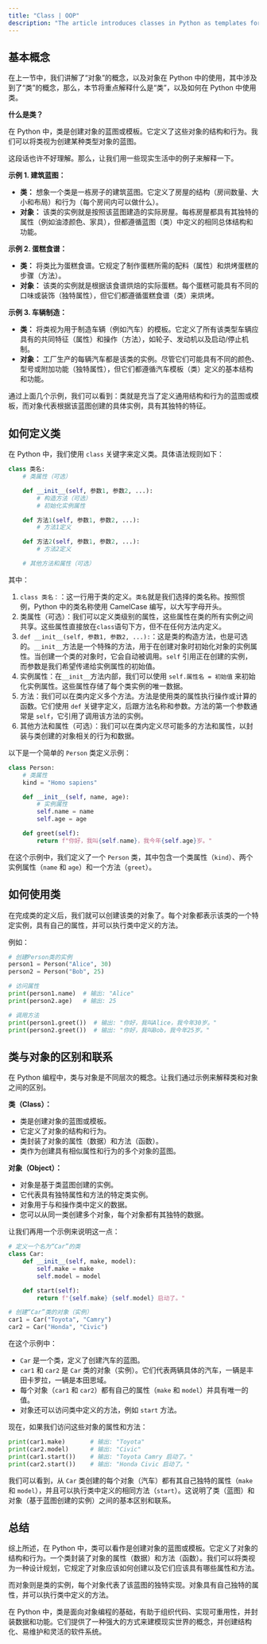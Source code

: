 ```yaml
---
title: "Class | OOP"
description: "The article introduces classes in Python as templates for creating objects, defining their structure and behavior. It describes the syntax for class definition using the class keyword, detailing attributes, the constructor __init__, and methods for encapsulating behavior. Lastly, it clarifies the distinction between classes and objects, explaining that classes are the templates from which objects, the instances with unique characteristics, are created."
---
```


## 基本概念

在上一节中，我们讲解了“对象”的概念，以及对象在 Python 中的使用，其中涉及到了“类”的概念，那么，本节将重点解释什么是“类”，以及如何在 Python 中使用类。

**什么是类？**

在 Python 中，类是创建对象的蓝图或模板。它定义了这些对象的结构和行为。我们可以将类视为创建某种类型对象的蓝图。

这段话也许不好理解。那么，让我们用一些现实生活中的例子来解释一下。

**示例 1. 建筑蓝图：**

-   **类：** 想象一个类是一栋房子的建筑蓝图。它定义了房屋的结构（房间数量、大小和布局）和行为（每个房间内可以做什么）。
-   **对象：** 该类的实例就是按照该蓝图建造的实际房屋。每栋房屋都具有其独特的属性（例如油漆颜色、家具），但都遵循蓝图（类）中定义的相同总体结构和功能。

**示例 2. 蛋糕食谱：**

-   **类：** 将类比为蛋糕食谱。它规定了制作蛋糕所需的配料（属性）和烘烤蛋糕的步骤（方法）。
-   **对象：** 该类的实例就是根据该食谱烘焙的实际蛋糕。每个蛋糕可能具有不同的口味或装饰（独特属性），但它们都遵循蛋糕食谱（类）来烘烤。

**示例 3. 车辆制造：**

-   **类：** 将类视为用于制造车辆（例如汽车）的模板。它定义了所有该类型车辆应具有的共同特征（属性）和操作（方法），如轮子、发动机以及启动/停止机制。
-   **对象：** 工厂生产的每辆汽车都是该类的实例。尽管它们可能具有不同的颜色、型号或附加功能（独特属性），但它们都遵循汽车模板（类）定义的基本结构和功能。

通过上面几个示例，我们可以看到：类就是充当了定义通用结构和行为的蓝图或模板，而对象代表根据该蓝图创建的具体实例，具有其独特的特征。

## 如何定义类

在 Python 中，我们使用 `class` 关键字来定义类。具体语法规则如下：

```python
class 类名:
    # 类属性（可选）

    def __init__(self, 参数1, 参数2, ...):
        # 构造方法（可选）
        # 初始化实例属性

    def 方法1(self, 参数1, 参数2, ...):
        # 方法1定义

    def 方法2(self, 参数1, 参数2, ...):
        # 方法2定义

    # 其他方法和属性（可选）
```

其中：

1. `class 类名：`：这一行用于类的定义。`类名`就是我们选择的类名称。按照惯例，Python 中的类名称使用 CamelCase 编写，以大写字母开头。
2. 类属性（可选）：我们可以定义类级别的属性，这些属性在类的所有实例之间共享。这些属性直接放在`class`语句下方，但不在任何方法内定义。
3. `def __init__(self, 参数1, 参数2, ...):`：这是类的构造方法，也是可选的。`__init__`方法是一个特殊的方法，用于在创建对象时初始化对象的实例属性。当创建一个类的对象时，它会自动被调用。`self` 引用正在创建的实例，而参数是我们希望传递给实例属性的初始值。
4. 实例属性：在`__init__`方法内部，我们可以使用 `self.属性名 = 初始值` 来初始化实例属性。这些属性存储了每个类实例的唯一数据。
5. 方法：我们可以在类内定义多个方法。方法是使用类的属性执行操作或计算的函数。它们使用 `def` 关键字定义，后跟方法名称和参数。方法的第一个参数通常是 `self`，它引用了调用该方法的实例。
6. 其他方法和属性（可选）：我们可以在类内定义尽可能多的方法和属性，以封装与类创建的对象相关的行为和数据。

以下是一个简单的 `Person` 类定义示例：

```python
class Person:
    # 类属性
    kind = "Homo sapiens"

	def __init__(self, name, age):
		# 实例属性
        self.name = name
        self.age = age

    def greet(self):
        return f"你好，我叫{self.name}，我今年{self.age}岁。"

```

在这个示例中，我们定义了一个 `Person` 类，其中包含一个类属性（`kind`）、两个实例属性（`name` 和 `age`）和一个方法（`greet`）。

## 如何使用类

在完成类的定义后，我们就可以创建该类的对象了。每个对象都表示该类的一个特定实例，具有自己的属性，并可以执行类中定义的方法。

例如：

```python
# 创建Person类的实例
person1 = Person("Alice", 30)
person2 = Person("Bob", 25)

# 访问属性
print(person1.name)  # 输出: "Alice"
print(person2.age)   # 输出: 25

# 调用方法
print(person1.greet())  # 输出: "你好，我叫Alice，我今年30岁。"
print(person2.greet())  # 输出: "你好，我叫Bob，我今年25岁。"
```

## 类与对象的区别和联系

在 Python 编程中，类与对象是不同层次的概念。让我们通过示例来解释类和对象之间的区别。

**类（Class）：**

-   类是创建对象的蓝图或模板。
-   它定义了对象的结构和行为。
-   类封装了对象的属性（数据）和方法（函数）。
-   类作为创建具有相似属性和行为的多个对象的蓝图。

**对象（Object）：**

-   对象是基于类蓝图创建的实例。
-   它代表具有独特属性和方法的特定类实例。
-   对象用于与和操作类中定义的数据。
-   您可以从同一类创建多个对象，每个对象都有其独特的数据。

让我们再用一个示例来说明这一点：

```python
# 定义一个名为“Car”的类
class Car:
    def __init__(self, make, model):
        self.make = make
        self.model = model

    def start(self):
        return f"{self.make} {self.model} 启动了。"

# 创建“Car”类的对象（实例）
car1 = Car("Toyota", "Camry")
car2 = Car("Honda", "Civic")
```

在这个示例中：

-   `Car` 是一个类，定义了创建汽车的蓝图。
-   `car1` 和 `car2` 是 `Car` 类的对象（实例）。它们代表两辆具体的汽车，一辆是丰田卡罗拉，一辆是本田思域。
-   每个对象（`car1` 和 `car2`）都有自己的属性（`make` 和 `model`）并具有唯一的值。
-   对象还可以访问类中定义的方法，例如 `start` 方法。

现在，如果我们访问这些对象的属性和方法：

```python
print(car1.make)       # 输出: "Toyota"
print(car2.model)      # 输出: "Civic"
print(car1.start())    # 输出: "Toyota Camry 启动了。"
print(car2.start())    # 输出: "Honda Civic 启动了。"
```

我们可以看到，从 `Car` 类创建的每个对象（汽车）都有其自己独特的属性（`make` 和 `model`），并且可以执行类中定义的相同方法（`start`）。这说明了类（蓝图）和对象（基于蓝图创建的实例）之间的基本区别和联系。

## 总结

综上所述，在 Python 中，类可以看作是创建对象的蓝图或模板。它定义了对象的结构和行为。一个类封装了对象的属性（数据）和方法（函数）。我们可以将类视为一种设计规划，它规定了对象应该如何创建以及它们应该具有哪些属性和方法。

而对象则是类的实例，每个对象代表了该蓝图的独特实现。对象具有自己独特的属性，并可以执行类中定义的方法。

在 Python 中，类是面向对象编程的基础，有助于组织代码、实现可重用性，并封装数据和功能。它们提供了一种强大的方式来建模现实世界的概念，并创建结构化、易维护和灵活的软件系统。
